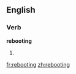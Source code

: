 ==English==

===Verb===
'''rebooting'''

# {{present participle of|reboot}}

[[fr:rebooting]]
[[zh:rebooting]]